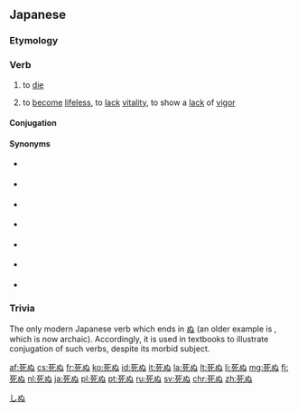 ==Japanese==
{{ja-kanjitab|し|sort=しぬ|yomi=kun}}

===Etymology===
{{affix|ja|死|往ぬ}}

===Verb===
{{ja-verb|type=1|tr=intrans|しぬ}}

# to [[die]]
#: {{ja-usex|'''死にたい'''ほど苦しい|'''しにたい''' ほど くるし.い|so excruciating one '''wishes to die'''}}
# to [[become]] [[lifeless]], to [[lack]] [[vitality]], to show a [[lack]] of [[vigor]]
#: {{ja-usex|目が'''死んだ'''ような人|め が '''しんだ''' よう な ひと|a person with lifeless eyes (''lit.'' a person with eyes that appear to have '''died''')}}

====Conjugation====
{{ja-go-nu|死|し|shi}}

====Synonyms====
* {{ja-r|linkto=死|死する|しする}} {{qualifier|honorific}}
* {{ja-r|亡くなる|なく なる}} {{qualifier|polite}}
* {{ja-r|linkto=崩御|崩御する|ほうぎょ する}} {{qualifier|most honorific|of royalty}}
* {{ja-r|身罷る|みまかる}} {{qualifier|classic|more honorific}}
* {{ja-r|去ぬ|いぬ}} {{qualifier|classic}}
* {{ja-r|くたばる}} {{qualifier|vulgar}}
* {{ja-r|タヒる}} {{qualifier|internet slang}}

===Trivia===
The only modern Japanese verb which ends in [[ぬ]] (an older example is {{m|ja|去ぬ||to go, to leave|tr=いぬ, inu}}, which is now archaic). Accordingly, it is used in textbooks to illustrate conjugation of such verbs, despite its morbid subject.

[[Category:Japanese basic words|しぬ]]

[[af:死ぬ]]
[[cs:死ぬ]]
[[fr:死ぬ]]
[[ko:死ぬ]]
[[id:死ぬ]]
[[it:死ぬ]]
[[la:死ぬ]]
[[lt:死ぬ]]
[[li:死ぬ]]
[[mg:死ぬ]]
[[fj:死ぬ]]
[[nl:死ぬ]]
[[ja:死ぬ]]
[[pl:死ぬ]]
[[pt:死ぬ]]
[[ru:死ぬ]]
[[sv:死ぬ]]
[[chr:死ぬ]]
[[zh:死ぬ]]